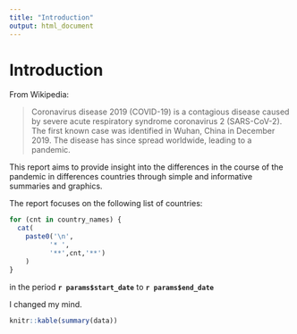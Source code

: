 ```yaml
---
title: "Introduction"
output: html_document
---
```

# Introduction

From Wikipedia:

>Coronavirus disease 2019 (COVID-19) is a contagious disease caused by severe 
acute respiratory syndrome coronavirus 2 (SARS-CoV-2). The first known case was
identified in Wuhan, China in December 2019. The disease has since spread worldwide,
leading to a pandemic.

This report aims to provide insight into the differences in the course of the pandemic in differences countries through simple and informative summaries and graphics.

The report focuses on the following list of countries:
```r
for (cnt in country_names) {
  cat(
    paste0('\n',
          '* ',
          '**',cnt,'**')
    )
}

```


in the period **`r params$start_date`** to **`r params$end_date`**

 I changed my mind.
```r
knitr::kable(summary(data))
```

